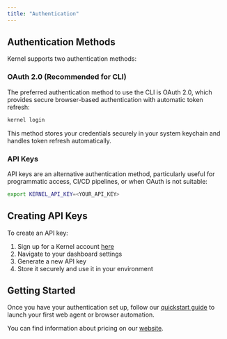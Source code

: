 ```yaml
---
title: "Authentication"
---
```


## Authentication Methods

Kernel supports two authentication methods:

### OAuth 2.0 (Recommended for CLI)

The preferred authentication method to use the CLI is OAuth 2.0, which provides secure browser-based authentication with automatic token refresh:

```bash
kernel login
```

This method stores your credentials securely in your system keychain and handles token refresh automatically.

### API Keys

API keys are an alternative authentication method, particularly useful for programmatic access, CI/CD pipelines, or when OAuth is not suitable:

```bash
export KERNEL_API_KEY=<YOUR_API_KEY>
```

## Creating API Keys

To create an API key:

1. Sign up for a Kernel account [here](https://dashboard.onkernel.com/sign-up)
2. Navigate to your dashboard settings
3. Generate a new API key
4. Store it securely and use it in your environment

## Getting Started

Once you have your authentication set up, follow our [quickstart guide](/quickstart) to launch your first web agent or browser automation.

You can find information about pricing on our [website](https://www.onkernel.com/#pricing).